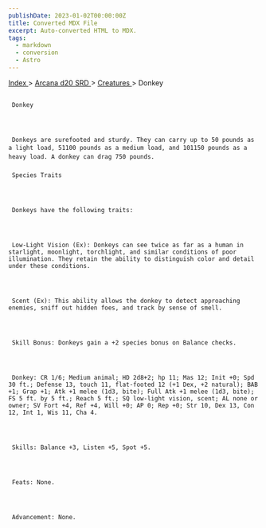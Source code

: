 ```yaml
---
publishDate: 2023-01-02T00:00:00Z
title: Converted MDX File
excerpt: Auto-converted HTML to MDX.
tags:
  - markdown
  - conversion
  - Astro
---
```







[
      Index
     ](-index)
     >
     [
      Arcana d20 SRD
     ](arcana-d20-srd-index)
     >
     [
      Creatures
     ](arcana-d20-srd-creatures-index)
     > Donkey
    





## 
     Donkey
    



     Donkeys are surefooted and sturdy. They can carry up to 50 pounds as a light load, 51100 pounds as a medium load, and 101150 pounds as a heavy load. A donkey can drag 750 pounds.
    


### 
     Species Traits
    



     Donkeys have the following traits:
    



     Low-Light Vision (Ex): Donkeys can see twice as far as a human in starlight, moonlight, torchlight, and similar conditions of poor illumination. They retain the ability to distinguish color and detail under these conditions.
    



     Scent (Ex): This ability allows the donkey to detect approaching enemies, sniff out hidden foes, and track by sense of smell.
    



     Skill Bonus: Donkeys gain a +2 species bonus on Balance checks.
    



     Donkey: CR 1/6; Medium animal; HD 2d8+2; hp 11; Mas 12; Init +0; Spd 30 ft.; Defense 13, touch 11, flat-footed 12 (+1 Dex, +2 natural); BAB +1; Grap +1; Atk +1 melee (1d3, bite); Full Atk +1 melee (1d3, bite); FS 5 ft. by 5 ft.; Reach 5 ft.; SQ low-light vision, scent; AL none or owner; SV Fort +4, Ref +4, Will +0; AP 0; Rep +0; Str 10, Dex 13, Con 12, Int 1, Wis 11, Cha 4.
    



     Skills: Balance +3, Listen +5, Spot +5.
    



     Feats: None.
    



     Advancement: None.
    




